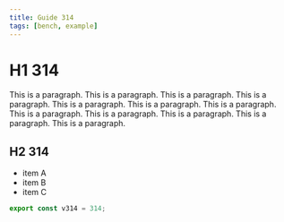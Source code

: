 ```yaml
---
title: Guide 314
tags: [bench, example]
---
```


# H1 314

This is a paragraph. This is a paragraph. This is a paragraph. This is a paragraph. This is a paragraph. This is a paragraph. This is a paragraph. This is a paragraph. This is a paragraph. This is a paragraph. This is a paragraph. This is a paragraph. 

## H2 314

- item A
- item B
- item C

```ts
export const v314 = 314;
```